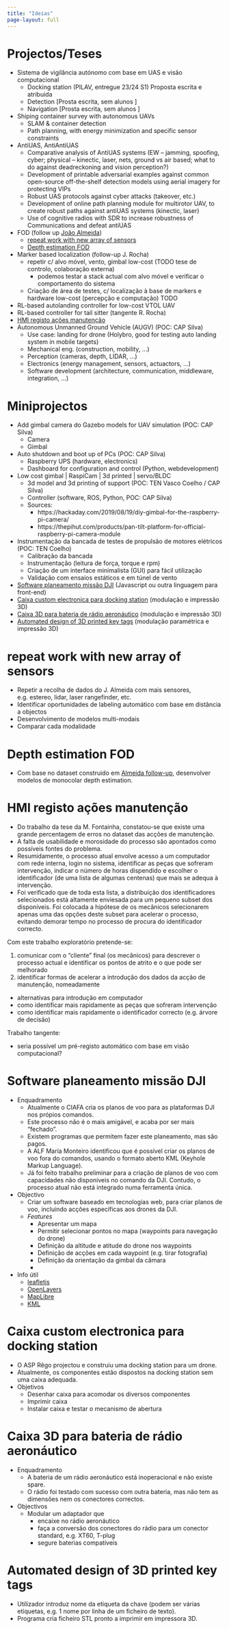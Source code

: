 ```yaml
---
title: "Ideias"
page-layout: full
---
```


# Projectos/Teses

- Sistema de vigilância autónomo com base em UAS e visão computacional 
  - Docking station (PILAV, entregue 23/24 S1) Proposta escrita e atribuida 
  - Detection [Prosta escrita, sem alunos ]
  - Navigation [Prosta escrita, sem alunos ]
- Shiping container survey with autonomous UAVs 
  - SLAM & container detection
  - Path planning, with energy minimization and specific sensor constraints
- AntiUAS, AntiAntiUAS 
  - Comparative analysis of AntiUAS systems (EW – jamming, spoofing, cyber; physical – kinectic, laser, nets, ground vs air based; what to do against deadreckoning and vision perception?) 
  - Development of printable adversarial examples against common open-source off-the-shelf detection models using aerial imagery for protecting VIPs 
  - Robust UAS protocols against cyber attacks (takeover, etc.) 
  - Development of online path planning module for multirotor UAV, to create robust paths against antiUAS systems (kinectic, laser) 
  - Use of cognitive radios with SDR to increase robustness of Communications and defeat antiUAS 
- FOD (follow up [João Almeida](https://www.researchgate.net/profile/Goncalo-Cruz-2/publication/368568586_Application_of_Deep_Learning_to_the_Detection_of_Foreign_Object_Debris_at_Aerodromes'_Movement_Area/links/64bbf6fb8de7ed28bab83ce0/Application-of-Deep-Learning-to-the-Detection-of-Foreign-Object-Debris-at-Aerodromes-Movement-Area.pdf){target="_blank"}) 
  - [repeat work with new array of sensors](#repeat-work-with-new-array-of-sensors)
  - [Depth estimation FOD](#depth-estimation-fod)
- Marker based localization (follow-up J. Rocha)
  - repetir c/ alvo móvel, vento, gimbal low-cost (TODO tese de controlo, colaboração externa)
    - podemos testar a stack actual com alvo móvel e verificar o comportamento do sistema
  - Criação de área de testes, c/ localização à base de markers e hardware low-cost (percepção e computação) TODO 
- RL-based autolanding controller for low-cost VTOL UAV
- RL-based controller for tail sitter (tangente R. Rocha)
- [HMI registo ações manutenção](#hmi-registo-ações-manutenção)
- Autonomous Unmanned Ground Vehicle (AUGV) (POC: CAP Silva)
  - Use case: landing for drone (Holybro, good for testing auto landing system in mobile targets)
  - Mechanical eng. (construction, mobility, ...)
  - Perception (cameras, depth, LIDAR, ...)
  - Electronics (energy management, sensors, actuactors, ...)
  - Software development (architecture, communication, middleware, integration, ...)


# Miniprojectos

- Add gimbal camera do Gazebo models for UAV simulation (POC: CAP Silva)
  - Camera
  - Gimbal
- Auto shutdown and boot up of PCs (POC: CAP Silva)
  - Raspberry UPS (hardware, electronics)
  - Dashboard for configuration and control (Python, webdevelopment)
- Low cost gimbal | RaspiCam | 3d printed | servo/BLDC
  - 3d model and 3d printing of support (POC: TEN Vasco Coelho / CAP Silva)
  - Controller (software, ROS, Python, POC: CAP Silva)
  - Sources:
    - https://hackaday.com/2019/08/19/diy-gimbal-for-the-raspberry-pi-camera/
    - https://thepihut.com/products/pan-tilt-platform-for-official-raspberry-pi-camera-module
- Instrumentação da bancada de testes de propulsão de motores elétricos (POC: TEN Coelho)
  - Calibração da bancada
  - Instrumentação (leitura de força, torque e rpm)
  - Criação de um interface minimalista (GUI) para fácil utilização
  - Validação com ensaios estáticos e em túnel de vento
- [Software planeamento missão DJI](#software-planeamento-missão-dji) (Javascript ou outra linguagem para front-end)
- [Caixa custom electronica para docking station](#caixa-custom-electronica-para-docking-station) (modulação e impressão 3D)
- [Caixa 3D para bateria de rádio aeronáutico](#caixa-3d-para-bateria-de-rádio-aeronáutico) (modulação e impressão 3D)
- [Automated design of 3D printed key tags](#automated-design-of-3d-printed-key-tags) (modulação paramétrica e impressão 3D)

# repeat work with new array of sensors

- Repetir a recolha de dados do J. Almeida com mais sensores, e.g. estereo, lidar, laser rangefinder, etc.
- Identificar oportunidades de labeling automático com base em distância a objectos
- Desenvolvimento de modelos multi-modais
- Comparar cada modalidade

# Depth estimation FOD

- Com base no dataset construido em [Almeida follow-up](#repeat-work-with-new-array-of-sensors), desenvolver modelos de monocolar depth estimation.


# HMI registo ações manutenção

- Do trabalho da tese da M. Fontainha, constatou-se que existe uma grande percentagem de erros no dataset das acções de manutenção.
- A falta de usabilidade e morosidade do processo são apontados como possíveis fontes do problema.
- Resumidamente, o processo atual envolve acesso a um computador com rede interna, login no sistema, identificar as peças que sofreram intervenção, indicar o número de horas dispendido e escolher o identificador (de uma lista de algumas centenas) que mais se adequa à intervenção.
- Foi verificado que de toda esta lista, a distribuição dos identificadores selecionados está altamente enviesada para um pequeno subset dos disponíveis. Foi colocada a hipótese de os mecânicos selecionarem apenas uma das opções deste subset para acelerar o processo, evitando demorar tempo no processo de procura do identificador correcto.

Com este trabalho exploratório pretende-se:

1. comunicar com o "cliente" final (os mecânicos) para descrever o processo actual e identificar os pontos de atrito e o que pode ser melhorado
2. identificar formas de acelerar a introdução dos dados da acção de manutenção, nomeadamente
  - alternativas para introdução em computador
  - como identificar mais rapidamente as peças que sofreram intervenção
  - como identificar mais rapidamente o identificador correcto (e.g. árvore de decisão)

Trabalho tangente:

- seria possível um pré-registo automático com base em visão computacional?




# Software planeamento missão DJI

- Enquadramento
  - Atualmente o CIAFA cria os planos de voo para as plataformas DJI nos própios comandos.
  - Este processo não é o mais amigável, e acaba por ser mais "fechado".
  - Existem programas que permitem fazer este planeamento, mas são pagos.
  - A ALF María Monteiro identificou que é possível criar os planos de voo fora do comandos, usando o formato aberto KML (Keyhole Markup Language).
  - Já foi feito trabalho preliminar para a criação de planos de voo com capacidades não disponíveis no comando da DJI. Contudo, o processo atual não está integrado numa ferramenta única.
- Objectivo
  - Criar um software baseado em tecnologias web, para criar planos de voo, incluindo acções específicas aos drones da DJI.
  - _Features_
    * Apresentar um mapa
    * Permitir selecionar pontos no mapa (waypoints para navegação do drone)
    * Definição da altitude e atitude do drone nos waypoints
    * Definição de acções em cada waypoint (e.g. tirar fotografia)
    * Definição da orientação da gimbal da câmara
    * 
- Info útil
  * [leafletjs](https://leafletjs.com/)
  * [OpenLayers](https://openlayers.org/)
  * [MapLibre](https://maplibre.org/)
  * [KML](https://en.wikipedia.org/wiki/Keyhole_Markup_Language)



# Caixa custom electronica para docking station

- O ASP Rêgo projectou e construiu uma docking station para um drone.
- Atualmente, os componentes estão dispostos na docking station sem uma caixa adequada.
- Objetivos
  * Desenhar caixa para acomodar os diversos componentes
  * Imprimir caixa
  * Instalar caixa e testar o mecanismo de abertura


# Caixa 3D para bateria de rádio aeronáutico

- Enquadramento
  * A bateria de um rádio aeronáutico está inoperacional e não existe spare.
  * O rádio foi testado com sucesso com outra bateria, mas não tem as dimensões nem os conectores correctos.
- Objectivos
  * Modular um adaptador que
    + encaixe no rádio aeronáutico
    + faça a conversão dos conectores do rádio para um conector standard, e.g. XT60, T-plug
    + segure baterias compatíveis



# Automated design of 3D printed key tags

- Utilizador introduz nome da etiqueta da chave (podem ser várias etiquetas, e.g. 1 nome por linha de um ficheiro de texto).
- Programa cria ficheiro STL pronto a imprimir em impressora 3D.